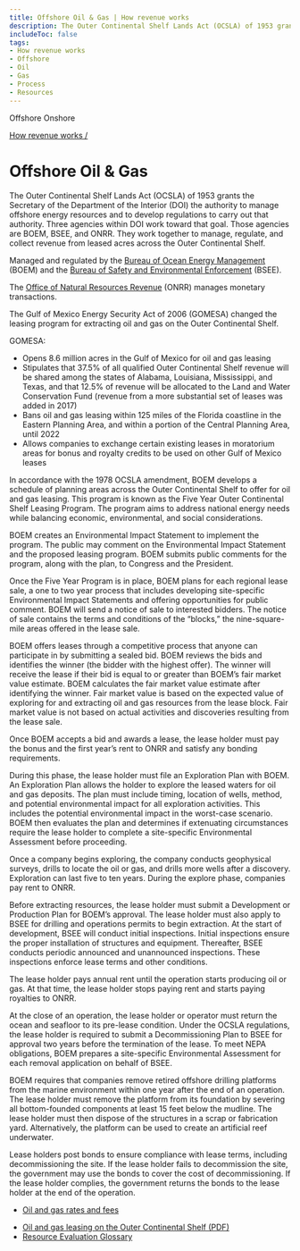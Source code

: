 ```yaml
---
title: Offshore Oil & Gas | How revenue works
description: The Outer Continental Shelf Lands Act (OCSLA) of 1953 grants the Secretary of the Department of the Interior (DOI) the authority to manage offshore energy resources and to develop regulations to carry out that authority. Three agencies within DOI — BOEM, BSEE, and ONRR — work together to manage, regulate, and collect revenue from leased acres across the Outer Continental Shelf.
includeToc: false
tags:
- How revenue works
- Offshore
- Oil
- Gas
- Process
- Resources
---
```


<PageTabs>
  <PageTab>
    Offshore
  </PageTab>
  <PageTab alt={'Navigate to Onshore Oil and Gas'} to={'/how-revenue-works/onshore-oil-gas/'}>
    Onshore
  </PageTab>
</PageTabs>
<Box bgcolor='primary.main'>
<Container maxWidth="lg">
<Grid container alignItems='center'>
<Grid item xs={12} sm={8}>
<Box p={3} pl={0}>

[How revenue works /](/how-revenue-works/)

# Offshore Oil & Gas

The Outer Continental Shelf Lands Act (OCSLA) of 1953 grants the Secretary of the Department of the Interior (DOI) the authority to manage offshore
energy resources and to develop regulations to carry out that authority. Three agencies within DOI work toward that goal.  Those agencies are BOEM, BSEE, and ONRR. They work together to manage,
regulate, and collect revenue from leased acres across the <GlossaryTerm>Outer Continental Shelf</GlossaryTerm>.

</Box>
</Grid>
<Grid container xs={12} sm={4} >
<Box p={3} border={4} borderTop={0} borderBottom={0} borderColor='white'>
<Grid container xs={12}>
<Grid item xs={8}>

Managed and regulated by the [Bureau of Ocean Energy Management](http://www.boem.gov/) (BOEM) and the [Bureau of Safety and Environmental Enforcement](http://www.bsee.gov/) (BSEE).

</Grid>
<Grid item xs={4}>
<Box p={4}><BoemLogoImg></BoemLogoImg></Box>
<Box p={4} pt={0}><BseeLogoImg></BseeLogoImg></Box>
</Grid>
<Grid item xs={8}>

The [Office of Natural Resources Revenue](http://www.onrr.gov/) (ONRR) manages monetary transactions.

</Grid>
<Grid item xs={4}>
<Box p={4}><OnrrLogoImg></OnrrLogoImg></Box>
</Grid>
</Grid>
</Box>
</Grid>
</Grid>

</Container>
</Box>
<OffshoreOilGasBackground>
<Grid container spacing={2} alignItems='flex-start'>
<Grid item xs={12} sm={4}>
<Box p={9} m={9}  display={{ xs: 'none', sm: 'block' }}/>
<Box p={8} display={{ xs: 'block', sm: 'none' }}/>
<DidYouKnowCard>

The Gulf of Mexico Energy Security Act of 2006 (GOMESA) changed the leasing program for extracting oil and gas on the Outer Continental Shelf.

<CollapsibleContent>

GOMESA:
* Opens 8.6 million acres in the Gulf of Mexico for oil and gas leasing
* Stipulates that 37.5% of all qualified Outer Continental Shelf revenue will be shared among the states of Alabama, Louisiana, Mississippi, and Texas, and that 12.5% of revenue will be allocated to the Land and Water Conservation Fund (revenue from a more substantial set of leases was added in 2017)
* Bans oil and gas leasing within 125 miles of the Florida coastline in the Eastern Planning Area, and within a portion of the Central Planning Area, until 2022
* Allows companies to exchange certain existing leases in moratorium areas for bonus and royalty credits to be used on other Gulf of Mexico leases

</CollapsibleContent>
</DidYouKnowCard>
</Grid>
<Grid item xs={12} sm={1}>
</Grid>
<Grid item xs={12} sm={7}>
<Box mt={5}>
<ProcessCard step={1} name={'Plan'}>

In accordance with the 1978 OCSLA amendment, BOEM develops a schedule of planning areas across the Outer Continental Shelf to offer for oil and gas leasing. This program is known as the Five Year Outer Continental Shelf Leasing Program. The program aims to address national energy needs while balancing economic, environmental, and social considerations.

BOEM creates an <GlossaryTerm>Environmental Impact Statement</GlossaryTerm> to implement the program. The public may comment on the Environmental Impact Statement and the proposed leasing program. BOEM submits public comments for the program, along with the plan, to Congress and the President.

</ProcessCard>
<ProcessCard step={2} name={'Lease'}>

Once the Five Year Program is in place, BOEM plans for each regional lease sale, a one to two year process that includes developing site-specific Environmental Impact Statements and offering opportunities for public comment. BOEM will send a notice of sale to interested bidders. The notice of sale contains the terms and conditions of the “blocks,” the nine-square-mile areas offered in the lease sale.

BOEM offers leases through a competitive process that anyone can participate in by submitting a sealed bid. BOEM reviews the bids and identifies the winner (the bidder with the highest offer). The winner will receive the lease if their bid is equal to or greater than BOEM’s <GlossaryTerm>fair market value</GlossaryTerm> estimate. BOEM calculates the fair market value estimate after identifying the winner.  Fair market value is based on the expected value of exploring for and extracting oil and gas resources from the lease block.  Fair market value is not based on actual activities and discoveries resulting from the lease sale.

Once BOEM accepts a bid and awards a lease, the lease holder must pay the <GlossaryTerm>bonus</GlossaryTerm> and the first year’s rent to ONRR and satisfy any bonding requirements.

</ProcessCard>
<ProcessCard step={3} name={'Explore'}>

During this phase, the lease holder must file an Exploration Plan with BOEM. An Exploration Plan allows the holder to explore the leased waters for oil and gas deposits. The plan must include timing, location of wells, method, and potential environmental impact for all exploration activities. This includes the potential environmental impact in the worst-case scenario. BOEM then evaluates the plan and determines if extenuating circumstances require the lease holder to complete a site-specific Environmental Assessment before proceeding.

Once a company begins exploring, the company conducts geophysical surveys, drills to locate the oil or gas, and drills more wells after a discovery. Exploration can last five to ten years. During the explore phase, companies pay <GlossaryTerm>rent</GlossaryTerm> to ONRR.

</ProcessCard>
<ProcessCard step={4} name={'Develop'}>

Before extracting resources, the lease holder must submit a Development or Production Plan for BOEM’s approval. The lease holder must also apply to BSEE for drilling and operations permits to begin extraction. At the start of development, BSEE will conduct initial inspections. Initial inspections ensure the proper installation of structures and equipment. Thereafter, BSEE conducts periodic announced and unannounced inspections.  These inspections enforce lease terms and other conditions.

The lease holder pays annual rent until the operation starts producing oil or gas. At that time, the lease holder stops paying rent and starts paying <GlossaryTerm>royalties</GlossaryTerm> to ONRR.

</ProcessCard>
<ProcessCard step={5} name={'Decommission and reclaim'}>

At the close of an operation, the lease holder or operator must return the ocean and seafloor to its pre-lease condition. Under the OCSLA regulations, the lease holder is required to submit a Decommissioning Plan to BSEE for approval two years before the termination of the lease. To meet NEPA obligations, BOEM prepares a site-specific Environmental Assessment for each removal application on behalf of BSEE.

BOEM requires that companies remove retired offshore drilling platforms from the marine environment within one year after the end of an operation. The lease holder must remove the platform from its foundation by severing all bottom-founded components at least 15 feet below the mudline. The lease holder must then dispose of the structures in a scrap or fabrication yard. Alternatively, the platform can be used to create an artificial reef underwater.

Lease holders post bonds to ensure compliance with lease terms, including decommissioning the site. If the lease holder fails to decommission the site, the government may use the bonds to cover the cost of decommissioning. If the lease holder complies, the government returns the bonds to the lease holder at the end of the operation.

</ProcessCard>
<ProcessCard name={'Rates and fees'} defaultExpanded={true}>

- [Oil and gas rates and fees](/how-revenue-works/revenues/#Oil-and-gas)

</ProcessCard>
<ProcessCard name={'Learn more'} defaultExpanded={true}>

- [Oil and gas leasing on the Outer Continental Shelf (PDF)](https://www.boem.gov/sites/default/files/uploadedFiles/BOEM/Oil_and_Gas_Energy_Program/Leasing/5BOEMRE_Leasing101.pdf)
- [Resource Evaluation Glossary](https://www.boem.gov/oil-gas-energy/resource-evaluation)

</ProcessCard>
</Box>
</Grid>
</Grid>
</OffshoreOilGasBackground>
